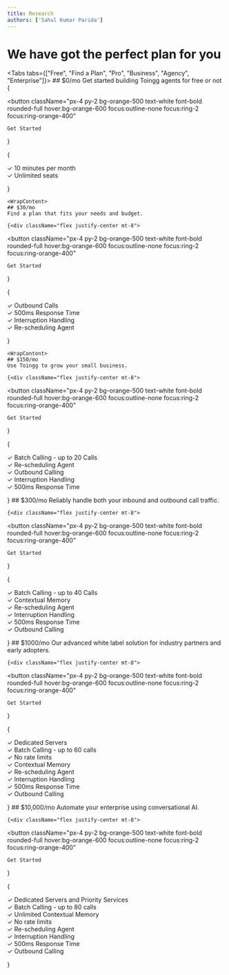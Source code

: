 ```yaml
---
title: Research
authors: ['Sahul Kumar Parida']
---
```



# We have got the perfect plan for you

<Tabs tabs={["Free", "Find a Plan", "Pro", "Business", "Agency", "Enterprise"]}>
    <WrapContent>
    ## $0/mo
Get started building Toingg agents for free or not
{<div className="flex justify-center mt-8">
  <button
    className="px-4 py-2 bg-orange-500 text-white font-bold rounded-full hover:bg-orange-600 focus:outline-none focus:ring-2 focus:ring-orange-400"
  >
    Get Started
  </button>
</div>}

{<div className="p-4">
  <p>
    ✓ 10 minutes per month<br />
   ✓ Unlimited seats
  </p>
</div>}
    </WrapContent>

    <WrapContent>
    ## $30/mo
    Find a plan that fits your needs and budget.

    {<div className="flex justify-center mt-8">
  <button
    className="px-4 py-2 bg-orange-500 text-white font-bold rounded-full hover:bg-orange-600 focus:outline-none focus:ring-2 focus:ring-orange-400"
  >
    Get Started
  </button>
</div>}

{<div className="p-4">
  <p>
    ✓ Outbound Calls<br />
   ✓ 500ms Response Time <br />
   ✓ Interruption Handling <br />
   ✓ Re-scheduling Agent
  </p>
</div>}
    </WrapContent>

    <WrapContent>
    ## $150/mo 
    Use Toingg to grow your small business.

    {<div className="flex justify-center mt-8">
  <button
    className="px-4 py-2 bg-orange-500 text-white font-bold rounded-full hover:bg-orange-600 focus:outline-none focus:ring-2 focus:ring-orange-400"
  >
    Get Started
  </button>
</div>}

{<div className="p-4">
  <p>
    ✓ Batch Calling - up to 20 Calls<br />
   ✓ Re-scheduling Agent <br />
   ✓ Outbound Calling <br />
   ✓ Interruption Handling <br />
    ✓ 500ms Response Time
  </p>
</div>}
    </WrapContent>

<WrapContent>
## $300/mo  
    Reliably handle both your inbound and outbound call traffic.

    {<div className="flex justify-center mt-8">
  <button
    className="px-4 py-2 bg-orange-500 text-white font-bold rounded-full hover:bg-orange-600 focus:outline-none focus:ring-2 focus:ring-orange-400"
  >
    Get Started
  </button>
</div>}

{<div className="p-4">
  <p>
    ✓ Batch Calling - up to 40 Calls<br />
   ✓ Contextual Memory <br />
   ✓ Re-scheduling Agent <br />
   ✓ Interruption Handling <br />
    ✓ 500ms Response Time <br />
   ✓ Outbound Calling
  </p>
</div>}
</WrapContent>

<WrapContent>
## $1000/mo
    Our advanced white label solution for industry partners and early adopters.

    {<div className="flex justify-center mt-8">
  <button
    className="px-4 py-2 bg-orange-500 text-white font-bold rounded-full hover:bg-orange-600 focus:outline-none focus:ring-2 focus:ring-orange-400"
  >
    Get Started
  </button>
</div>}

{<div className="p-4">
  <p>
    ✓ Dedicated Servers<br />
   ✓ Batch Calling - up to 60 calls <br />
   ✓ No rate limits <br />
   ✓ Contextual Memory <br />
    ✓ Re-scheduling Agent <br />
   ✓ Interruption Handling <br />
   ✓ 500ms Response Time <br />
   ✓ Outbound Calling
  </p>
</div>}
</WrapContent>

<WrapContent>
## $10,000/mo
    Automate your enterprise using conversational AI.

    {<div className="flex justify-center mt-8">
  <button
    className="px-4 py-2 bg-orange-500 text-white font-bold rounded-full hover:bg-orange-600 focus:outline-none focus:ring-2 focus:ring-orange-400"
  >
    Get Started
  </button>
</div>}

{<div className="p-4">
  <p>
    ✓ Dedicated Servers and Priority Services<br />
   ✓ Batch Calling - up to 80 calls <br />
   ✓ Unlimited Contextual Memory <br />
   ✓ No rate limits <br />
    ✓ Re-scheduling Agent <br />
   ✓ Interruption Handling <br />
   ✓ 500ms Response Time <br />
   ✓ Outbound Calling
  </p>
</div>}
</WrapContent>

</Tabs>

